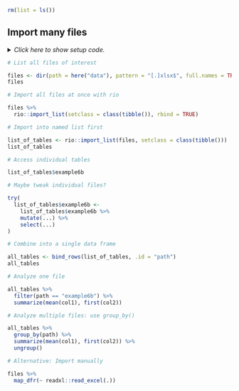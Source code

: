 ```r
rm(list = ls())
```


## Import many files

<details><summary>*Click here to show setup code.*</summary>
```r
### Import many files

```
```r
library(tidyverse)
library(nycflights13)

library(here)

library(conflicted)
conflict_prefer("filter", "dplyr")
```
</details>


```r
# List all files of interest
```
```r
files <- dir(path = here("data"), pattern = "[.]xlsx$", full.names = TRUE)
files
```


```r
# Import all files at once with rio
```
```r
files %>%
  rio::import_list(setclass = class(tibble()), rbind = TRUE)
```


```r
# Import into named list first
```
```r
list_of_tables <- rio::import_list(files, setclass = class(tibble()))
list_of_tables
```


```r
# Access individual tables
```
```r
list_of_tables$example6b
```


```r
# Maybe tweak individual files?
```
```r
try(
  list_of_tables$example6b <-
    list_of_tables$example6b %>%
    mutate(...) %>%
    select(...)
)
```


```r
# Combine into a single data frame
```
```r
all_tables <- bind_rows(list_of_tables, .id = "path")
all_tables
```


```r
# Analyze one file
```
```r
all_tables %>%
  filter(path == "example6b") %>%
  summarize(mean(col1), first(col2))
```


```r
# Analyze multiple files: use group_by()
```
```r
all_tables %>%
  group_by(path) %>%
  summarize(mean(col1), first(col2)) %>%
  ungroup()
```


```r
# Alternative: Import manually
```
```r
files %>%
  map_dfr(~ readxl::read_excel(.))
```
